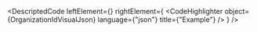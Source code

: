 
<DescriptedCode
  leftElement={<OrganizationIdDesc />}
  rightElement={
    <CodeHighlighter
      object={OrganizationIdVisualJson}
      language={"json"}
      title={"Example"}
    />
  }
/>

